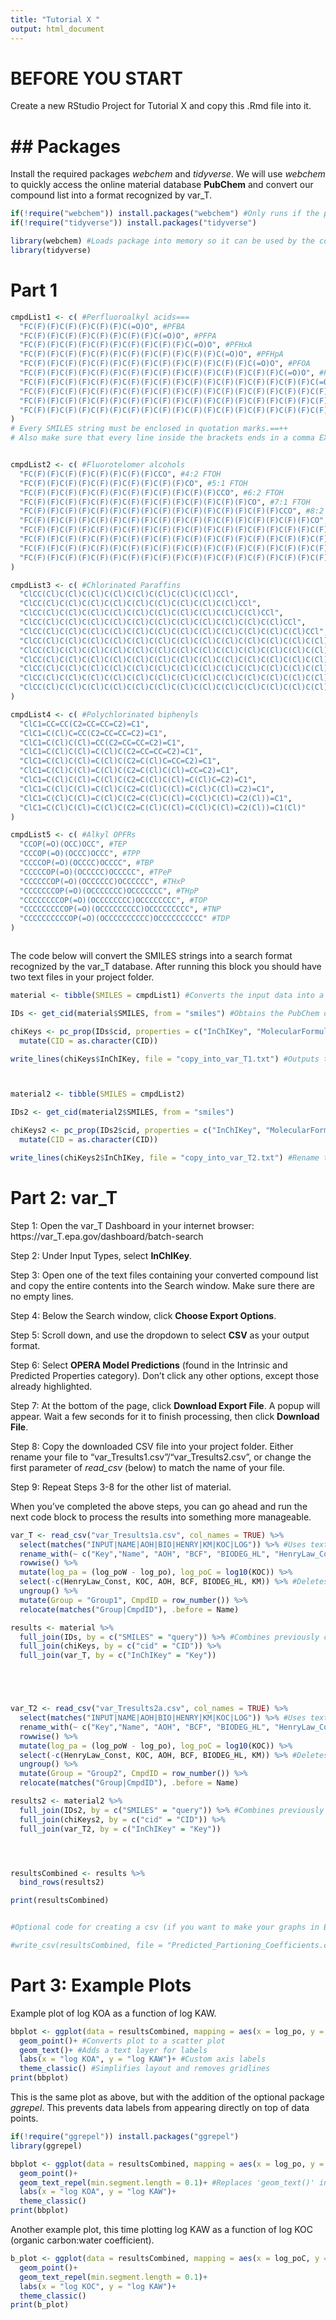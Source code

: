 ```yaml
---
title: "Tutorial X "
output: html_document
---
```


# BEFORE YOU START

Create a new RStudio Project for Tutorial X and copy this .Rmd file into it.

## Packages
=
Install the required packages *webchem* and *tidyverse*. We will use *webchem* to quickly access the online material database **PubChem** and convert our compound list into a format recognized by var_T.

```r
if(!require("webchem")) install.packages("webchem") #Only runs if the package is not already installed on your device.
if(!require("tidyverse")) install.packages("tidyverse")

library(webchem) #Loads package into memory so it can be used by the code.
library(tidyverse)
```

# Part 1

```r
cmpdList1 <- c( #Perfluoroalkyl acids===
  "FC(F)(F)C(F)(F)C(F)(F)C(=O)O", #PFBA
  "FC(F)(F)C(F)(F)C(F)(F)C(F)(F)C(=O)O", #PFPA
  "FC(F)(F)C(F)(F)C(F)(F)C(F)(F)C(F)(F)C(=O)O", #PFHxA
  "FC(F)(F)C(F)(F)C(F)(F)C(F)(F)C(F)(F)C(F)(F)C(=O)O", #PFHpA
  "FC(F)(F)C(F)(F)C(F)(F)C(F)(F)C(F)(F)C(F)(F)C(F)(F)C(=O)O", #PFOA
  "FC(F)(F)C(F)(F)C(F)(F)C(F)(F)C(F)(F)C(F)(F)C(F)(F)C(F)(F)C(=O)O", #PFNA
  "FC(F)(F)C(F)(F)C(F)(F)C(F)(F)C(F)(F)C(F)(F)C(F)(F)C(F)(F)C(F)(F)C(=O)O", #PFDA
  "FC(F)(F)C(F)(F)C(F)(F)C(F)(F)C(F)(F)C(F)(F)C(F)(F)C(F)(F)C(F)(F)C(F)(F)C(=O)O", #PFUA
  "FC(F)(F)C(F)(F)C(F)(F)C(F)(F)C(F)(F)C(F)(F)C(F)(F)C(F)(F)C(F)(F)C(F)(F)C(F)(F)C(=O)O", #PFDoDA
  "FC(F)(F)C(F)(F)C(F)(F)C(F)(F)C(F)(F)C(F)(F)C(F)(F)C(F)(F)C(F)(F)C(F)(F)C(F)(F)C(F)(F)C(=O)O" #PFTrDA
)
# Every SMILES string must be enclosed in quotation marks.==++
# Also make sure that every line inside the brackets ends in a comma EXCEPT the last one.


cmpdList2 <- c( #Fluorotelomer alcohols
  "FC(F)(F)C(F)(F)C(F)(F)C(F)(F)CCO", #4:2 FTOH
  "FC(F)(F)C(F)(F)C(F)(F)C(F)(F)C(F)(F)CO", #5:1 FTOH
  "FC(F)(F)C(F)(F)C(F)(F)C(F)(F)C(F)(F)C(F)(F)CCO", #6:2 FTOH
  "FC(F)(F)C(F)(F)C(F)(F)C(F)(F)C(F)(F)C(F)(F)C(F)(F)CO", #7:1 FTOH
  "FC(F)(F)C(F)(F)C(F)(F)C(F)(F)C(F)(F)C(F)(F)C(F)(F)C(F)(F)CCO", #8:2 FTOH
  "FC(F)(F)C(F)(F)C(F)(F)C(F)(F)C(F)(F)C(F)(F)C(F)(F)C(F)(F)C(F)(F)CO", #9:1 FTOH
  "FC(F)(F)C(F)(F)C(F)(F)C(F)(F)C(F)(F)C(F)(F)C(F)(F)C(F)(F)C(F)(F)C(F)(F)CCO", #10:2 FTOH
  "FC(F)(F)C(F)(F)C(F)(F)C(F)(F)C(F)(F)C(F)(F)C(F)(F)C(F)(F)C(F)(F)C(F)(F)C(F)(F)CO", #11:1 FTOH
  "FC(F)(F)C(F)(F)C(F)(F)C(F)(F)C(F)(F)C(F)(F)C(F)(F)C(F)(F)C(F)(F)C(F)(F)C(F)(F)C(F)(F)CCO", #12:2 FTOH
  "FC(F)(F)C(F)(F)C(F)(F)C(F)(F)C(F)(F)C(F)(F)C(F)(F)C(F)(F)C(F)(F)C(F)(F)C(F)(F)C(F)(F)C(F)(F)CO" #13:1 FTOH
)

cmpdList3 <- c( #Chlorinated Paraffins
  "ClCC(Cl)C(Cl)C(Cl)C(Cl)C(Cl)C(Cl)C(Cl)C(Cl)CCl",
  "ClCC(Cl)C(Cl)C(Cl)C(Cl)C(Cl)C(Cl)C(Cl)C(Cl)C(Cl)CCl",
  "ClCC(Cl)C(Cl)C(Cl)C(Cl)C(Cl)C(Cl)C(Cl)C(Cl)C(Cl)C(Cl)CCl",
  "ClCC(Cl)C(Cl)C(Cl)C(Cl)C(Cl)C(Cl)C(Cl)C(Cl)C(Cl)C(Cl)C(Cl)CCl",
  "ClCC(Cl)C(Cl)C(Cl)C(Cl)C(Cl)C(Cl)C(Cl)C(Cl)C(Cl)C(Cl)C(Cl)C(Cl)CCl",
  "ClCC(Cl)C(Cl)C(Cl)C(Cl)C(Cl)C(Cl)C(Cl)C(Cl)C(Cl)C(Cl)C(Cl)C(Cl)C(Cl)CCl",
  "ClCC(Cl)C(Cl)C(Cl)C(Cl)C(Cl)C(Cl)C(Cl)C(Cl)C(Cl)C(Cl)C(Cl)C(Cl)C(Cl)C(Cl)CCl",
  "ClCC(Cl)C(Cl)C(Cl)C(Cl)C(Cl)C(Cl)C(Cl)C(Cl)C(Cl)C(Cl)C(Cl)C(Cl)C(Cl)C(Cl)C(Cl)CCl",
  "ClCC(Cl)C(Cl)C(Cl)C(Cl)C(Cl)C(Cl)C(Cl)C(Cl)C(Cl)C(Cl)C(Cl)C(Cl)C(Cl)C(Cl)C(Cl)C(Cl)CCl",
  "ClCC(Cl)C(Cl)C(Cl)C(Cl)C(Cl)C(Cl)C(Cl)C(Cl)C(Cl)C(Cl)C(Cl)C(Cl)C(Cl)C(Cl)C(Cl)C(Cl)C(Cl)CCl",
  "ClCC(Cl)C(Cl)C(Cl)C(Cl)C(Cl)C(Cl)C(Cl)C(Cl)C(Cl)C(Cl)C(Cl)C(Cl)C(Cl)C(Cl)C(Cl)C(Cl)C(Cl)C(Cl)CCl"
)

cmpdList4 <- c( #Polychlorinated biphenyls
  "ClC1=CC=CC(C2=CC=CC=C2)=C1",
  "ClC1=C(Cl)C=CC(C2=CC=CC=C2)=C1",
  "ClC1=C(Cl)C(Cl)=CC(C2=CC=CC=C2)=C1",
  "ClC1=C(Cl)C(Cl)=C(Cl)C(C2=CC=CC=C2)=C1",
  "ClC1=C(Cl)C(Cl)=C(Cl)C(C2=C(Cl)C=CC=C2)=C1",
  "ClC1=C(Cl)C(Cl)=C(Cl)C(C2=C(Cl)C(Cl)=CC=C2)=C1",
  "ClC1=C(Cl)C(Cl)=C(Cl)C(C2=C(Cl)C(Cl)=C(Cl)C=C2)=C1",
  "ClC1=C(Cl)C(Cl)=C(Cl)C(C2=C(Cl)C(Cl)=C(Cl)C(Cl)=C2)=C1",
  "ClC1=C(Cl)C(Cl)=C(Cl)C(C2=C(Cl)C(Cl)=C(Cl)C(Cl)=C2(Cl))=C1",
  "ClC1=C(Cl)C(Cl)=C(Cl)C(C2=C(Cl)C(Cl)=C(Cl)C(Cl)=C2(Cl))=C1(Cl)"
)

cmpdList5 <- c( #Alkyl OPFRs
  "CCOP(=O)(OCC)OCC", #TEP
  "CCCOP(=O)(OCCC)OCCC", #TPP
  "CCCCOP(=O)(OCCCC)OCCCC", #TBP
  "CCCCCOP(=O)(OCCCCC)OCCCCC", #TPeP
  "CCCCCCOP(=O)(OCCCCCC)OCCCCCC", #THxP
  "CCCCCCCOP(=O)(OCCCCCCC)OCCCCCCC", #THpP
  "CCCCCCCCOP(=O)(OCCCCCCCC)OCCCCCCCC", #TOP
  "CCCCCCCCCOP(=O)(OCCCCCCCCC)OCCCCCCCCC", #TNP
  "CCCCCCCCCCOP(=O)(OCCCCCCCCCC)OCCCCCCCCCC" #TDP
)



```


The code below will convert the SMILES strings into a search format recognized by the var_T database. After running this block you should have two text files in your project folder.

```r
material <- tibble(SMILES = cmpdList1) #Converts the input data into a 1-column tibble (tidy table)

IDs <- get_cid(material$SMILES, from = "smiles") #Obtains the PubChem database IDs for each input compound

chiKeys <- pc_prop(IDs$cid, properties = c("InChIKey", "MolecularFormula")) %>% #Obtains the International material Identifier Key (InChIKey) for each PubChem ID
  mutate(CID = as.character(CID))

write_lines(chiKeys$InChIKey, file = "copy_into_var_T1.txt") #Outputs to a tab-delimited text file. Feel free to rename this file.



material2 <- tibble(SMILES = cmpdList2) 

IDs2 <- get_cid(material2$SMILES, from = "smiles") 

chiKeys2 <- pc_prop(IDs2$cid, properties = c("InChIKey", "MolecularFormula")) %>% 
  mutate(CID = as.character(CID))

write_lines(chiKeys2$InChIKey, file = "copy_into_var_T2.txt") #Rename this text file if desired.
```


# Part 2: var_T

Step 1: Open the var_T Dashboard in your internet browser: https://var_T.epa.gov/dashboard/batch-search

Step 2: Under Input Types, select **InChIKey**.

Step 3: Open one of the text files containing your converted compound list and copy the entire contents into the Search window. Make sure there are no empty lines.

Step 4: Below the Search window, click **Choose Export Options**.

Step 5: Scroll down, and use the dropdown to select **CSV** as your output format.

Step 6: Select **OPERA Model Predictions** (found in the Intrinsic and Predicted Properties category). Don't click any other options, except those already highlighted.

Step 7: At the bottom of the page, click **Download Export File**. A popup will appear. Wait a few seconds for it to finish processing, then click **Download File**.

Step 8: Copy the downloaded CSV file into your project folder. Either rename your file to "var_Tresults1.csv"/"var_Tresults2.csv", or change the first parameter of *read_csv* (below) to match the name of your file.

Step 9: Repeat Steps 3-8 for the other list of material.


When you've completed the above steps, you can go ahead and run the next code block to process the results into something more manageable.

```r
var_T <- read_csv("var_Tresults1a.csv", col_names = TRUE) %>%
  select(matches("INPUT|NAME|AOH|BIO|HENRY|KM|KOC|LOG")) %>% #Uses text matching to keep only the columns we care about
  rename_with(~ c("Key","Name", "AOH", "BCF", "BIODEG_HL", "HenryLaw_Const", "KM", "log_po", "KOC", "log_poW")) %>% #Renames the columns to be a little more readable
  rowwise() %>%
  mutate(log_pa = (log_poW - log_po), log_poC = log10(KOC)) %>%
  select(-c(HenryLaw_Const, KOC, AOH, BCF, BIODEG_HL, KM)) %>% #Deletes unwanted columns
  ungroup() %>%
  mutate(Group = "Group1", CmpdID = row_number()) %>% 
  relocate(matches("Group|CmpdID"), .before = Name)

results <- material %>%
  full_join(IDs, by = c("SMILES" = "query")) %>% #Combines previously created tables by similar columns
  full_join(chiKeys, by = c("cid" = "CID")) %>%
  full_join(var_T, by = c("InChIKey" = "Key"))





var_T2 <- read_csv("var_Tresults2a.csv", col_names = TRUE) %>%
  select(matches("INPUT|NAME|AOH|BIO|HENRY|KM|KOC|LOG")) %>% #Uses text matching to keep only the columns we care about
  rename_with(~ c("Key","Name", "AOH", "BCF", "BIODEG_HL", "HenryLaw_Const", "KM", "log_po", "KOC", "log_poW")) %>% #Renames the columns to be a little more readable
  rowwise() %>%
  mutate(log_pa = (log_poW - log_po), log_poC = log10(KOC)) %>%
  select(-c(HenryLaw_Const, KOC, AOH, BCF, BIODEG_HL, KM)) %>% #Deletes unwanted columns
  ungroup() %>%
  mutate(Group = "Group2", CmpdID = row_number()) %>%
  relocate(matches("Group|CmpdID"), .before = Name)

results2 <- material2 %>%
  full_join(IDs2, by = c("SMILES" = "query")) %>% #Combines previously created tables by similar columns
  full_join(chiKeys2, by = c("cid" = "CID")) %>%
  full_join(var_T2, by = c("InChIKey" = "Key"))




resultsCombined <- results %>%
  bind_rows(results2)

print(resultsCombined)


#Optional code for creating a csv (if you want to make your graphs in Excel):

#write_csv(resultsCombined, file = "Predicted_Partioning_Coefficients.csv")
```
# Part 3: Example Plots

Example plot of log KOA as a function of log KAW.

```r
bbplot <- ggplot(data = resultsCombined, mapping = aes(x = log_po, y = log_pa, color = Group, label = CmpdID))+ 
  geom_point()+ #Converts plot to a scatter plot
  geom_text()+ #Adds a text layer for labels
  labs(x = "log KOA", y = "log KAW")+ #Custom axis labels
  theme_classic() #Simplifies layout and removes gridlines
print(bbplot)
```


This is the same plot as above, but with the addition of the optional package *ggrepel*. This prevents data labels from appearing directly on top of data points.

```r
if(!require("ggrepel")) install.packages("ggrepel")
library(ggrepel)

bbplot <- ggplot(data = resultsCombined, mapping = aes(x = log_po, y = log_pa, color = Group, label = CmpdID))+
  geom_point()+
  geom_text_repel(min.segment.length = 0.1)+ #Replaces 'geom_text()' in the previous code block
  labs(x = "log KOA", y = "log KAW")+
  theme_classic()
print(bbplot)

```

Another example plot, this time plotting log KAW as a function of log KOC (organic carbon:water coefficient).

```r

b_plot <- ggplot(data = resultsCombined, mapping = aes(x = log_poC, y = log_pa, color = Group, label = CmpdID))+
  geom_point()+
  geom_text_repel(min.segment.length = 0.1)+
  labs(x = "log KOC", y = "log KAW")+
  theme_classic()
print(b_plot)

```
